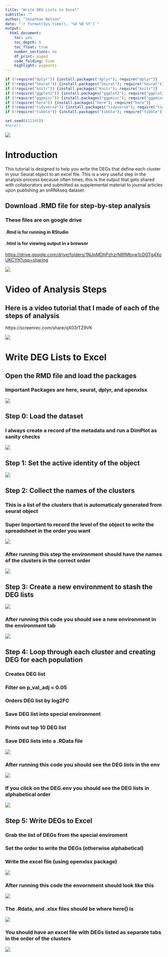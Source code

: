 ```yaml
---
title: "Write DEG Lists to Excel"
subtitle: ""
author: "Jonathan Nelson"
date: "`r format(Sys.time(), '%d %B %Y')`"
output:
  html_document: 
    toc: yes
    toc_depth: 5
    toc_float: true
    number_sections: no
    df_print: paged
    code_folding: hide
    highlight: pygments
---
```


```r

if (!require("dplyr")) {install.packages("dplyr"); require("dplyr")}
if (!require("Seurat")) {install.packages("Seurat"); require("Seurat")}
if (!require("knitr")) {install.packages("knitr"); require("knitr")}
if (!require("ggplot2")) {install.packages("ggplot2"); require("ggplot2")}
if (!require("ggpmisc")) {install.packages("ggpmisc"); require("ggpmisc")}
if (!require("here")) {install.packages("here"); require("here")}
if (!require("tidyverse")) {install.packages("tidyverse"); require("tidyverse")}
if (!require("tibble")) {install.packages("tibble"); require("tibble")}

set.seed((12345))
#here()
```

![](`r here::here("images", "excel", "intro.png")`)

# Introduction

This tutorial is designed to help you write the DEGs that define each cluster in your Seurat object to an excel file. This is a very useful step in the analysis process because often times, this is the output that gets shared with collaborators and submitted as supplemental material to journal articles upon publishing an snRNAseq dataset.

## Download .RMD file for step-by-step analysis

### These files are on google drive
#### .Rmd is for running in RStudio
#### .html is for viewing output in a browser

<https://drive.google.com/drive/folders/1NJpMDhPzhzrN8fMbvw1cDGTg4XoUKCYh?usp=sharing>

![](`r here::here("images", "excel", "drive.png")`)

# Video of Analysis Steps

## Here is a video tutorial that I made of each of the steps of analysis

https://screenrec.com/share/qX03rTZ9VK

![](`r here::here("images", "excel", "video.png")`)

# Write DEG Lists to Excel

## Open the RMD file and load the packages
### **Important Packages** are **here**, **seurat**, **dplyr**, and **openxlsx**

![](`r here::here("images", "excel", "chunk1.png")`)

## Step 0: **Load** the dataset

### I always create a record of the **metadata** and run a **DimPlot** as **sanity checks**

![](`r here::here("images", "excel", "chunk2.png")`)

## Step 1: **Set** the active identity of the object

![](`r here::here("images", "excel", "chunk3.png")`)

## Step 2: **Collect** the names of the clusters

### This is a list of the clusters that is automaticaly generated from seurat object
### **Super Important** to record the level of the object to **write** the spreadsheet **in the order you want**

![](`r here::here("images", "excel", "chunk4.png")`)

### After running this step the environment should have the names of the clusters **in the correct order**

![](`r here::here("images", "excel", "chunk4b.png")`)

## Step 3: **Create** a new environment to stash the DEG lists

![](`r here::here("images", "excel", "chunk5.png")`)

### After running this code you should see a **new environment** in the environment tab

![](`r here::here("images", "excel", "chunk5b.png")`)

## Step 4: **Loop** through each cluster and creating DEG for each population

### Creates DEG list
### Filter on p_val_adj < 0.05
### Orders DEG list by log2FC
### Save DEG list into special environment
### Prints out top 10 DEG list

### Save DEG lists into a .RData file

![](`r here::here("images", "excel", "chunk6.png")`)

### After running this code you should see the **DEG lists** in the env

![](`r here::here("images", "excel", "chunk6b.png")`)

### If you click on the DEG.env you should see the DEG lists in **alphabetical order**

![](`r here::here("images", "excel", "chunk6c.png")`)

## Step 5: **Write** DEGs to Excel

### Grab the list of DEGs from the special enviroment

### Set the order to write the DEGs (otherwise alphabetical)

### Write the excel file (using openxlsx package)

![](`r here::here("images", "excel", "chunk7.png")`)

### After running this code the envornment should look like this

![](`r here::here("images", "excel", "chunk7b.png")`)

### The .Rdata, and .xlsx files should be where **here()** is

![](`r here::here("images", "excel", "chunk7c.png")`)

### You should have an **excel file** with DEGs listed as separate tabs in the order of the clusters

![](`r here::here("images", "excel", "chunk7d.png")`)
